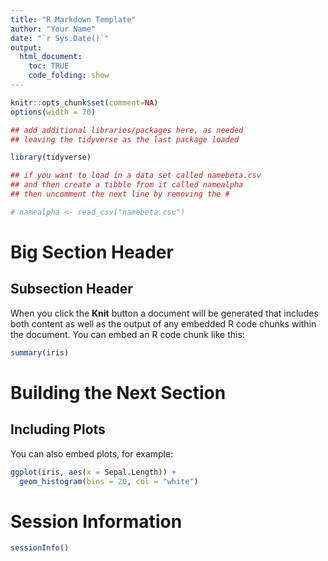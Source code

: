 ---
title: "R Markdown Template"
author: "Your Name"
date: "`r Sys.Date()`"
output:
  html_document: 
    toc: TRUE
    code_folding: show
---

```{r setup, message=FALSE}
knitr::opts_chunk$set(comment=NA)
options(width = 70)
```

```{r library_load, message = FALSE}

## add additional libraries/packages here, as needed
## leaving the tidyverse as the last package loaded

library(tidyverse)
```

```{r load_data}
## if you want to load in a data set called namebeta.csv
## and then create a tibble from it called namealpha
## then uncomment the next line by removing the #

# namealpha <- read_csv("namebeta.csv") 
```


# Big Section Header

## Subsection Header

When you click the **Knit** button a document will be generated that includes both content as well as the output of any embedded R code chunks within the document. You can embed an R code chunk like this:

```{r iris_summary}
summary(iris)
```

# Building the Next Section

## Including Plots

You can also embed plots, for example:

```{r pressure}
ggplot(iris, aes(x = Sepal.Length)) +
  geom_histogram(bins = 20, col = "white")
```

# Session Information

```{r session_info}
sessionInfo()
```

